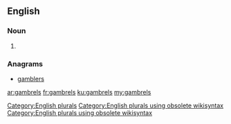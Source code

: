 ==English==

===Noun===
{{head|en}}

# {{plural of|gambrel}}

===Anagrams===
* [[gamblers#English|gamblers]]

[[Category:English plurals]][[Category:English plurals using obsolete wikisyntax]][[Category:English plurals using obsolete wikisyntax]]

[[ar:gambrels]]
[[fr:gambrels]]
[[ku:gambrels]]
[[my:gambrels]]